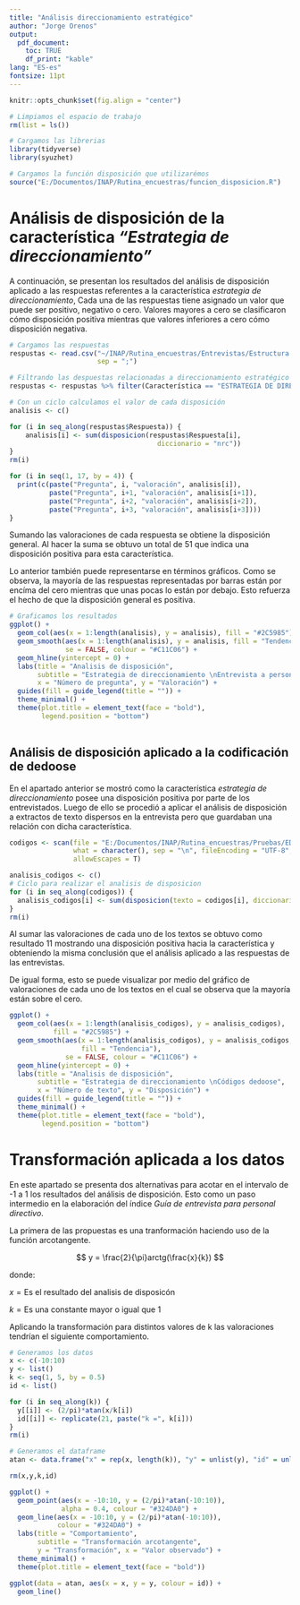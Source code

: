 ```yaml
---
title: "Análisis direccionamiento estratégico"
author: "Jorge Orenos"
output:
  pdf_document:
    toc: TRUE
    df_print: "kable"
lang: "ES-es"
fontsize: 11pt
---
```


\pagebreak

```r
knitr::opts_chunk$set(fig.align = "center")
```

```r
# Limpiamos el espacio de trabajo
rm(list = ls())

# Cargamos las librerias
library(tidyverse)
library(syuzhet)

# Cargamos la función disposición que utilizarémos
source("E:/Documentos/INAP/Rutina_encuestras/funcion_disposicion.R")
```

# Análisis de disposición de la característica *"Estrategia de direccionamiento"*

A continuación, se presentan los resultados del análisis de disposición aplicado a las respuestas referentes a la característica *estrategia de direccionamiento*, Cada una de las respuestas tiene asignado un valor que puede ser positivo, negativo o cero. Valores mayores a cero se clasificaron cómo disposición positiva mientras que valores inferiores a cero cómo disposición negativa.

```r
# Cargamos las respuestas
respustas <- read.csv("~/INAP/Rutina_encuestras/Entrevistas/Estructura ideal para la lectura de entrevistas-CSV.csv", 
                      sep = ";")

# Filtrando las despuestas relacionadas a direccionamiento estratégico
respustas <- respustas %>% filter(Característica == "ESTRATEGIA DE DIRECCIONAMIENTO")
```

```r
# Con un ciclo calculamos el valor de cada disposición
analisis <- c()

for (i in seq_along(respustas$Respuesta)) {
    analisis[i] <- sum(disposicion(respustas$Respuesta[i], 
                                     diccionario = "nrc"))
}
rm(i)
```

```r

for (i in seq(1, 17, by = 4)) {
  print(c(paste("Pregunta", i, "valoración", analisis[i]),
          paste("Pregunta", i+1, "valoración", analisis[i+1]),
          paste("Pregunta", i+2, "valoración", analisis[i+2]),
          paste("Pregunta", i+3, "valoración", analisis[i+3])))
}

```

Sumando las valoraciones de cada respuesta se obtiene la disposición general. Al hacer la suma se obtuvo un total de 51 que indica una disposición positiva para esta característica.

Lo anterior también puede representarse en términos gráficos. Como se observa, la mayoría de las respuestas representadas por barras están por encíma del cero mientras que unas pocas lo están por debajo. Esto refuerza el hecho de que la disposición general es positiva.

```r
# Graficamos los resultados
ggplot() +
  geom_col(aes(x = 1:length(analisis), y = analisis), fill = "#2C5985") +
  geom_smooth(aes(x = 1:length(analisis), y = analisis, fill = "Tendencia"), 
              se = FALSE, colour = "#C11C06") +
  geom_hline(yintercept = 0) +
  labs(title = "Analisis de disposición",
       subtitle = "Estrategia de direccionamiento \nEntrevista a personal",
       x = "Número de pregunta", y = "Valoración") +
  guides(fill = guide_legend(title = "")) +
  theme_minimal() +
  theme(plot.title = element_text(face = "bold"),
        legend.position = "bottom")
  
```

## Análisis de disposición aplicado a la codificación de dedoose

En el apartado anterior se mostró como la característica *estrategia de direccionamiento* posee una disposición positiva por parte de los entrevistados. Luego de ello se procedió a aplicar el análisis de disposición a extractos de texto dispersos en la entrevista pero que guardaban una relación con dicha característica.

```r
codigos <- scan(file = "E:/Documentos/INAP/Rutina_encuestras/Pruebas/ED Dedoose 01 Est_Dir.txt",
                what = character(), sep = "\n", fileEncoding = "UTF-8",
                allowEscapes = T)
```

```r
analisis_codigos <- c()
# Ciclo para realizar el analisis de disposicion
for (i in seq_along(codigos)) {
  analisis_codigos[i] <- sum(disposicion(texto = codigos[i], diccionario = "nrc"))
}
rm(i)
```

Al sumar las valoraciones de cada uno de los textos se obtuvo como resultado 11 mostrando una disposición positiva hacia la característica y obteniendo la misma conclusión que el análisis aplicado a las respuestas de las entrevistas.

De igual forma, esto se puede visualizar por medio del gráfico de valoraciones de cada uno de los textos en el cual se observa que la mayoría están sobre el cero.

```r
ggplot() +
  geom_col(aes(x = 1:length(analisis_codigos), y = analisis_codigos), 
           fill = "#2C5985") +
  geom_smooth(aes(x = 1:length(analisis_codigos), y = analisis_codigos, 
                  fill = "Tendencia"), 
              se = FALSE, colour = "#C11C06") +
  geom_hline(yintercept = 0) +
  labs(title = "Analisis de disposición",
       subtitle = "Estrategia de direccionamiento \nCódigos dedoose",
       x = "Número de texto", y = "Disposición") +
  guides(fill = guide_legend(title = "")) +
  theme_minimal() +
  theme(plot.title = element_text(face = "bold"),
        legend.position = "bottom")
```

# Transformación aplicada a los datos

En este apartado se presenta dos alternativas para acotar en el intervalo de -1 a 1 los resultados del análisis de disposición. Esto como un paso intermedio en la elaboración del índice *Guía de entrevista para personal directivo*.

La primera de las propuestas es una tranformación haciendo uso de la función arcotangente.

$$
y = \frac{2}{\pi}arctg(\frac{x}{k})
$$

donde:

$x = \text{Es el resultado del analisis de disposicón}$

$k = \text{Es una constante mayor o igual que 1}$

Aplicando la transformación para distintos valores de k las valoraciones tendrían el siguiente comportamiento.

```r
# Generamos los datos
x <- c(-10:10)
y <- list()
k <- seq(1, 5, by = 0.5)
id <- list()

for (i in seq_along(k)) {
  y[[i]] <- (2/pi)*atan(x/k[i])
  id[[i]] <- replicate(21, paste("k =", k[i]))
}
rm(i)

# Generamos el dataframe
atan <- data.frame("x" = rep(x, length(k)), "y" = unlist(y), "id" = unlist(id))

rm(x,y,k,id)
```

```r

ggplot() +
  geom_point(aes(x = -10:10, y = (2/pi)*atan(-10:10)), 
             alpha = 0.4, colour = "#324DA0") +
  geom_line(aes(x = -10:10, y = (2/pi)*atan(-10:10)), 
            colour = "#324DA0") +
  labs(title = "Comportamiento",
       subtitle = "Transformación arcotangente",
       y = "Transformación", x = "Valor observado") +
  theme_minimal() +
  theme(plot.title = element_text(face = "bold"))

```

```r
ggplot(data = atan, aes(x = x, y = y, colour = id)) +
  geom_line()
```
